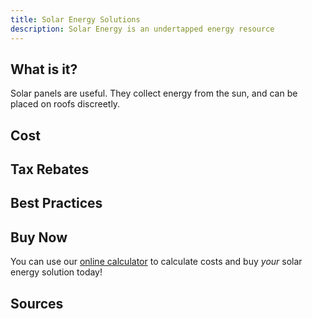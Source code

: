 ```yaml
---
title: Solar Energy Solutions
description: Solar Energy is an undertapped energy resource
---
```


## What is it?

Solar panels are useful. They collect energy from the sun, and can be placed on roofs discreetly.

## Cost

## Tax Rebates

## Best Practices

## Buy Now

You can use our [online calculator](/calculator/) to calculate costs and buy _your_ solar energy solution today!

## Sources
